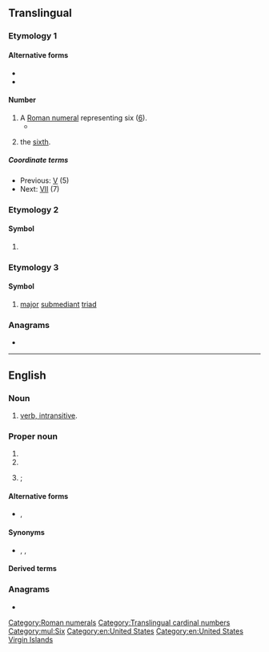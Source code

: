 {{also|Appendix:Variations of "vi"}}
{{character info|Ⅵ}}
==Translingual==

===Etymology 1===

====Alternative forms====
* {{alter|mul|vi|vj}}
* {{alter|mul|VI.||ordinal}}

====Number====
{{mul-number}}

# A [[Roman numeral]] representing six ([[six|6]]).
#* {{RQ:Schuster Hepaticae|volume=V|page=viii|text=The supplementary bibliography (in Vol. '''VI''') attests to the comprehensiveness of the effort.}}
# {{cln|mul|ordinal numbers}} {{lb|mul|especially in the names of aristocracy}} the [[sixth]].

=====Coordinate terms=====
* Previous: [[V]] (5)
* Next: [[VII]] (7)

===Etymology 2===

====Symbol====
{{mul-symbol}}

# {{ISO 3166|1|2|United States Virgin Islands}}
#: {{syn|mul|VIR|qq1={{w|ISO 3166-1 alpha-3|alpha-3}}}}

===Etymology 3===

====Symbol====
{{mul-symbol}}

# {{lb|mul|music}} [[major]] [[submediant]] [[triad]]

===Anagrams===
* {{l|mul|IV}}

[[Category:Roman numerals]]
[[Category:Translingual cardinal numbers]]
[[Category:mul:Six]]

----

==English==

===Noun===
{{en-noun}}

# [[intransitive verb|verb, intransitive]].

===Proper noun===
{{en-proper-noun}}

# {{abbreviation of|en|Virgin Islands}}
# {{l|mul|VI|gloss=U.S. Virgin Islands}}
# {{c|en|Individuals}} {{lb|en|UK}}  {{abbreviation of|en|[[Victoria]] [[Imperatrix]]}}; {{ngd|the [[royal cypher]] of {{w|lang=en|Victoria I of the United Kingdom|Queen Victoria of the United Kingdom}}, queen regnant and empress of the British Empire, Empire of India}}

====Alternative forms====
* {{sense|Virgin Islands|Victoria}} {{l|en|V.I.}} , {{l|en|V. I.}}

====Synonyms====
* {{sense|Victoria}} {{l|en|VR}}, {{l|en|VRI}}, {{l|en|VIR}}

====Derived terms====
{{col3|en|title=Virgin Islands|
|BVI
|USVI
|PRUSVI
}}

===Anagrams===
* {{anagrams|en|a=iv|IV}}

[[Category:en:United States]]
[[Category:en:United States Virgin Islands]]